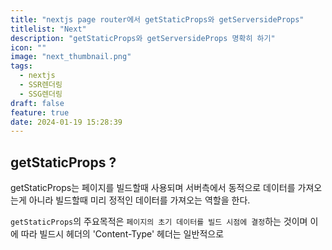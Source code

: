 ```yaml
---
title: "nextjs page router에서 getStaticProps와 getServersideProps"
titlelist: "Next"
description: "getStaticProps와 getServersideProps 명확히 하기"
icon: ""
image: "next_thumbnail.png"
tags:
  - nextjs
  - SSR렌더링
  - SSG렌더링
draft: false
feature: true
date: 2024-01-19 15:28:39
---
```


## getStaticProps ?

getStaticProps는 페이지를 빌드할때 사용되며 서버측에서 동적으로 데이터를 가져오는게 아니라 빌드할때 미리 정적인 데이터를 가져오는 역할을 한다.

`getStaticProps`의 주요목적은 `페이지의 초기 데이터를 빌드 시점에 결정`하는 것이며 이에 따라 빌드시 헤더의 'Content-Type' 헤더는 일반적으로
